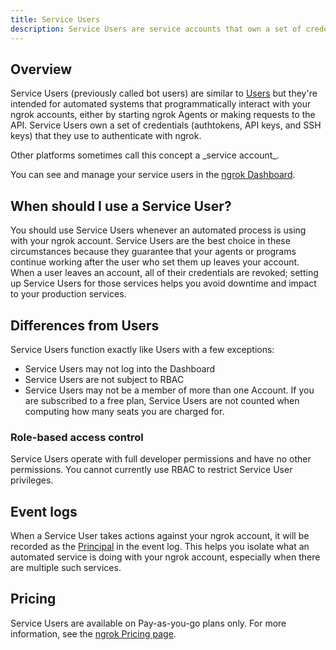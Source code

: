 ```yaml
---
title: Service Users
description: Service Users are service accounts that own a set of credentials independently of a person.
---
```


## Overview

Service Users (previously called bot users) are similar to [Users](/iam/users/) but they're intended for automated systems that programmatically interact with your ngrok accounts, either by starting ngrok Agents or making requests to the API.
Service Users own a set of credentials (authtokens, API keys, and SSH keys) that they use to authenticate with ngrok.

<Info>
Other platforms sometimes call this concept a _service account_.
</Info>

You can see and manage your service users in the [ngrok
Dashboard](https://dashboard.ngrok.com/users/bots).

## When should I use a Service User? 

You should use Service Users whenever an automated process is using with your ngrok account. 
Service Users are the best choice in these circumstances because they guarantee that your agents or programs continue working after the user who set them up leaves your account.
When a user leaves an account, all of their credentials are revoked; setting up Service Users for those services helps you avoid downtime and impact to your production services.

## Differences from Users

Service Users function exactly like Users with a few exceptions:

- Service Users may not log into the Dashboard
- Service Users are not subject to RBAC
- Service Users may not be a member of more than one Account. If you are subscribed to a free plan, Service Users are not counted when computing how many seats you are charged for.

### Role-based access control

Service Users operate with full developer permissions and have no other permissions. 
You cannot currently use RBAC to restrict Service User privileges.

## Event logs

When a Service User takes actions against your ngrok account, it will be recorded as the [Principal](/obs/events/#principal-object) in the event log. 
This helps you isolate what an automated service is doing with your ngrok account, especially when there are multiple such services.

## Pricing

Service Users are available on Pay-as-you-go plans only. 
For more information, see the [ngrok Pricing page](https://ngrok.com/pricing).
